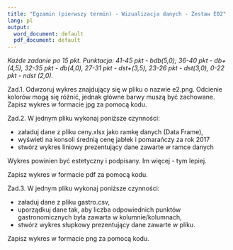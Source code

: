 ---
title: "Egzamin (pierwszy termin) - Wizualizacja danych - Zestaw E02"
lang: pl
output:
  word_document: default
  pdf_document: default
---

*Każde zadanie po 15 pkt. Punktacja: 41-45 pkt - bdb(5,0); 36-40 pkt - db+(4,5), 32-35 pkt - db(4,0), 27-31 pkt - dst+(3,5), 23-26 pkt - dst(3,0), 0-22 pkt - ndst (2,0).* 

Zad.1. Odwzoruj wykres znajdujący się w pliku o nazwie e2.png. Odcienie kolorów mogą się różnić, jednak główne barwy muszą być zachowane.
Zapisz wykres w formacie jpg za pomocą kodu. 

Zad.2. W jednym pliku wykonaj poniższe czynności:

* załaduj dane z pliku ceny.xlsx jako ramkę danych (Data Frame),
* wyświetl na konsoli średnią cenę jabłek i pomarańczy za rok 2017
* stwórz wykres liniowy prezentujący dane zawarte w ramce danych

Wykres powinien być estetyczny i podpisany. Im więcej - tym lepiej.

Zapisz wykres w formacie pdf za pomocą kodu.

Zad.3. W jednym pliku wykonaj poniższe czynności:

* załaduj dane z pliku gastro.csv,
* uporządkuj dane tak, aby liczba odpowiednich punktów gastronomicznych była zawarta w kolumnie/kolumnach,
* stwórz wykres słupkowy prezentujący dane zawarte w pliku.

Zapisz wykres w formacie png za pomocą kodu.
